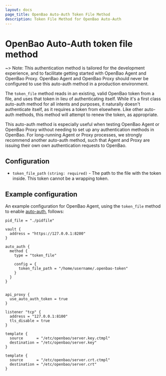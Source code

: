 ```yaml
---
layout: docs
page_title: OpenBao Auto-Auth Token File Method
description: Token File Method for OpenBao Auto-Auth
---
```


# OpenBao Auto-Auth token file method

~> Note: This authentication method is tailored for the development experience,
and to facilitate getting started with OpenBao Agent and OpenBao Proxy. OpenBao Agent and
OpenBao Proxy should never be configured to use this auto-auth method in a production environment.

The `token_file` method reads in an existing, valid OpenBao token from a file, and uses that
token in lieu of authenticating itself. While it's a first class auto-auth method for all intents
and purposes, it naturally doesn't authenticate itself, as it requires a token from elsewhere. Like
other auto-auth methods, this method will attempt to renew the token, as appropriate.

This auto-auth method is especially useful when testing OpenBao Agent or OpenBao Proxy without needing to set up
any authentication methods in OpenBao. For long-running Agent or Proxy processes, we strongly recommend another
auto-auth method, such that Agent and Proxy are issuing their own own authentication requests to OpenBao.

## Configuration

- `token_file_path` `(string: required)` - The path to the file with the token inside. This token cannot be a wrapping token.

## Example configuration

An example configuration for OpenBao Agent, using the `token_file` method to enable [auto-auth](/vault/docs/agent-and-proxy/autoauth), follows:

```hcl
pid_file = "./pidfile"

vault {
  address = "https://127.0.0.1:8200"
}

auto_auth {
  method {
    type = "token_file"

    config = {
      token_file_path = "/home/username/.openbao-token"
    }
  }
}


api_proxy {
  use_auto_auth_token = true
}

listener "tcp" {
  address = "127.0.0.1:8100"
  tls_disable = true
}

template {
  source      = "/etc/openbao/server.key.ctmpl"
  destination = "/etc/openbao/server.key"
}

template {
  source      = "/etc/openbao/server.crt.ctmpl"
  destination = "/etc/openbao/server.crt"
}
```
